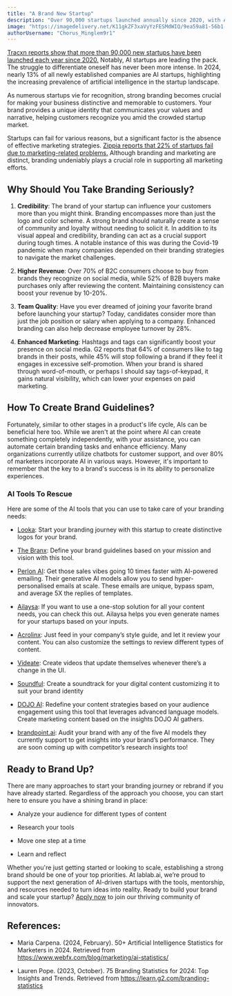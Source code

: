 ```yaml
---
title: "A Brand New Startup"
description: "Over 90,000 startups launched annually since 2020, with AI leading. In 2024, 13% are AI startups. Strong branding is crucial, as 22% of startups fail due to poor marketing strategies."
image: "https://imagedelivery.net/K11gkZF3xaVyYzFESMdWIQ/9ea59a81-56b1-45e6-dc7f-3dd312548300/full"
authorUsername: "Chorus_Minglem9r1"
---
```


[Tracxn reports show that more than 90,000 new startups have been launched each year since 2020.](https://platform.tracxn.com/a/s/query/t/companiescovered/t/all/table?h=1201a11b5055777da86a527bea641c268ca70ba7fbaeb2875cfb6b75bcce9bb2&s=sort%3Drelevance%7Corder%3DDEFAULT) Notably, AI startups are leading the pack. The struggle to differentiate oneself has never been more intense. In 2024, nearly 13% of all newly established companies are AI startups, highlighting the increasing prevalence of artificial intelligence in the startup landscape. 

As numerous startups vie for recognition, strong branding becomes crucial for making your business distinctive and memorable to customers. Your brand provides a unique identity that communicates your values and narrative, helping customers recognize you amid the crowded startup market.

Startups can fail for various reasons, but a significant factor is the absence of effective marketing strategies. [Zippia reports that 22% of startups fail due to marketing-related problems.](https://www.zippia.com/advice/startup-statistics/#:~:text=34%25-,Marketing%20problems,22%25,-Team%20problems) Although branding and marketing are distinct, branding undeniably plays a crucial role in supporting all marketing efforts.

## Why Should You Take Branding Seriously?

1. **Credibility**:
The brand of your startup can influence your customers more than you might think. Branding encompasses more than just the logo and color scheme. A strong brand should naturally create a sense of community and loyalty without needing to solicit it. In addition to its visual appeal and credibility, branding can act as a crucial support during tough times. A notable instance of this was during the Covid-19 pandemic when many companies depended on their branding strategies to navigate the market challenges.

2. **Higher Revenue**:
Over 70% of B2C consumers choose to buy from brands they recognize on social media, while 52% of B2B buyers make purchases only after reviewing the content. Maintaining consistency can boost your revenue by 10-20%.

3. **Team Quality**:
Have you ever dreamed of joining your favorite brand before launching your startup? Today, candidates consider more than just the job position or salary when applying to a company. Enhanced branding can also help decrease employee turnover by 28%.

4. **Enhanced Marketing**:
Hashtags and tags can significantly boost your presence on social media. G2 reports that 64% of consumers like to tag brands in their posts, while 45% will stop following a brand if they feel it engages in excessive self-promotion. When your brand is shared through word-of-mouth, or perhaps I should say tags-of-keypad, it gains natural visibility, which can lower your expenses on paid marketing.


## How To Create Brand Guidelines?
Fortunately, similar to other stages in a product's life cycle, AIs can be beneficial here too. While we aren't at the point where AI can create something completely independently, with your assistance, you can automate certain branding tasks and enhance efficiency. Many organizations currently utilize chatbots for customer support, and over 80% of marketers incorporate AI in various ways. However, it's important to remember that the key to a brand's success is in its ability to personalize experiences.

### AI Tools To Rescue
Here are some of the AI tools that you can use to take care of your branding needs:

- [Looka](https://looka.com/): Start your branding journey with this startup to create distinctive logos for your brand.

- [The Branx](https://branx.ai/): Define your brand guidelines based on your mission and vision with this tool.

- [Perlon AI](https://www.perlonai.com/): Get those sales vibes going 10 times faster with AI-powered emailing. Their generative AI models allow you to send hyper-personalised emails at scale. These emails are unique, bypass spam, and average 5X the replies of templates.

- [Ailaysa](https://www.ailaysa.com/): If you want to use a one-stop solution for all your content needs, you can check this out. Ailaysa helps you even generate names for your startups based on your inputs.

- [Acrolinx](https://www.acrolinx.com/): Just feed in your company’s style guide, and let it review your content. You can also customize the settings to review different types of content.

- [Videate](https://www.videate.io/): Create videos that update themselves whenever there’s a change in the UI.

- [Soundful](https://soundful.com/): Create a soundtrack for your digital content customizing it to suit your brand identity

- [DOJO AI](https://www.getdojo.ai/): Redefine your content strategies based on your audience engagement using this tool that leverages advanced language models. Create marketing content based on the insights DOJO AI gathers.

- [brandpoint.ai](https://brandpoint.ai/): Audit your brand with any of the five AI models they currently support to get insights into your brand’s performance. They are soon coming up with competitor’s research insights too!

## Ready to Brand Up?
There are many approaches to start your branding journey or rebrand if you have already started. Regardless of the approach you choose, you can start here to ensure you have a shining brand in place:

- Analyze your audience for different types of content

- Research your tools

- Move one step at a time

- Learn and reflect

Whether you're just getting started or looking to scale, establishing a strong brand should be one of your top priorities. At lablab.ai, we’re proud to support the next generation of AI-driven startups with the tools, mentorship, and resources needed to turn ideas into reality. Ready to build your brand and scale your startup? [Apply now](https://newnative.typeform.com/lablab-next) to join our thriving community of innovators.

## References:
- Maria Carpena. (2024, February). 50+ Artificial Intelligence Statistics for Marketers in 2024. Retrieved from https://www.webfx.com/blog/marketing/ai-statistics/

- Lauren Pope. (2023, October). 75 Branding Statistics for 2024: Top Insights and Trends. Retrieved from https://learn.g2.com/branding-statistics










